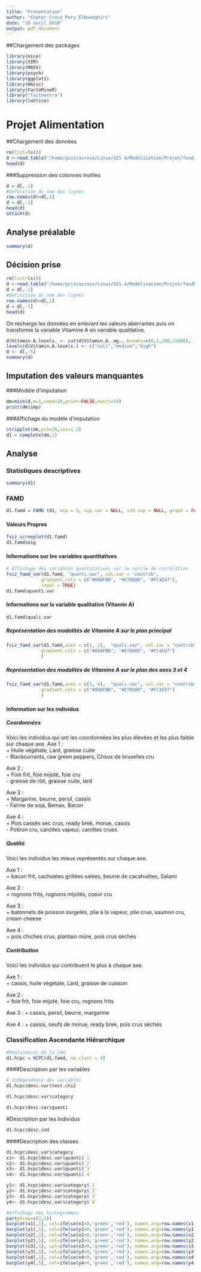 ```yaml
---
title: "Presentation"
author: "Chater_Croce_Pery_ElOuedghiri"
date: "16 avril 2018"
output: pdf_document
---
```



##Chargement des packages
```r
library(mice)
library(VIM)
library(MASS)
library(psych)
library(ggplot2)
library(Hmisc) 
library(FactoMineR)
library("factoextra")
library(lattice)
```

# Projet Alimentation

##Chargement des données
```r
rm(list=ls())
d <-read.table("/home/gis3/acroce/Linux/GIS 4/Modélisation/Projet/food.csv",sep="\t", dec=",", header=TRUE)
head(d)
```

###Suppression des colonnes inutiles
```r
d = d[,-1]
#Definition du nom des lignes
row.names(d)=d[,1]
d = d[,-1]
head(d)
attach(d)
```

\newpage
## Analyse préalable
```r
summary(d)
```



## Décision prise

```r
rm(list=ls())
d <-read.table("/home/gis3/acroce/Linux/GIS 4/Modélisation/Projet/foodMissing.csv",sep="\t", dec=",", header=TRUE)
d = d[,-1]
#Definition du nom des lignes
row.names(d)=d[,1]
d = d[,-1]
head(d)
```
On recharge les données en enlevant les valeurs aberrantes puis on transforme la variable Vitamine A en variable qualitative.

```r
d$Vitamin.A.levels. <- cut(d$Vitamin.A..mg., breaks=c(0,1,150,15000), include.lowest = TRUE)
levels(d$Vitamin.A.levels.) <- c("null","medium","high")
d <- d[,-5]
summary(d)
```
\newpage
## Imputation des valeurs manquantes

###Modèle d'imputation
```r
dm=mice(d,m=1,seed=10,print=FALSE,maxit=50)
print(dm$imp)
```


###Affichage du modèle d'imputation
```r
stripplot(dm,pch=20,cex=1.2)
d1 = complete(dm,1)
```


## Analyse

### Statistiques descriptives
```r
summary(d1)
```

\newpage
### FAMD
```r
d1.famd = FAMD (d1, ncp = 5, sup.var = NULL, ind.sup = NULL, graph = FALSE)
```

#### Valeurs Propres
```r
fviz_screeplot(d1.famd)
d1.famd$eig
```
\newpage
#### Informations sur les variables quantitatives
```r
# Affichage des variables quantitatives sur le cercle de corrélation
fviz_famd_var(d1.famd, "quanti.var", col.var = "contrib", 
             gradient.cols = c("#00AFBB", "#E7B800", "#FC4E07"),
             repel = TRUE)
d1.famd$quanti.var
```
  
  

#### Informations sur la variable qualitative (Vitamin A)
```r
d1.famd$quali.var
```

\newpage

##### Représentation des modalités de Vitamine A sur le plan principal
```r

fviz_famd_var(d1.famd,axes = c(1, 2),  "quali.var", col.var = "contrib", 
             gradient.cols = c("#00AFBB", "#E7B800", "#FC4E07")
             )
```

\newpage

##### Représentation des modalités de Vitamine A sur le plan des axes 3 et 4
```r
fviz_famd_var(d1.famd,axes = c(3, 4),  "quali.var", col.var = "contrib", 
             gradient.cols = c("#00AFBB", "#E7B800", "#FC4E07")
             )
```

#### Information sur les individus

##### Coordonnées

Voici les individus qui ont les coordonnées les plus élevées et les plus faible sur chaque axe.
Axe 1 :  
  + Huile végétale, Lard, graisse cuite  
  - Blackcurrants, raw green peppers, Choux de bruxelles cru  


Axe 2 :  
  + Foie frit, foie mijoté, foie cru  
  - graisse de rôti, graisse cuite, lard  


Axe 3 :  
  + Margarine, beurre, persil, cassis  
  - Farine de soja, Bemax, Bacon  


Axe 4 :  
 + Pois cassés sec crus, ready brek, morue, cassis  
 - Potiron cru, carottes vapeur, carottes crues  

##### Qualité
Voici les individus les mieux représentés sur chaque axe.

Axe 1 :  
+ bacon frit, cachuetes grillées salées, beurre de cacahuètes, Salami  


Axe 2 :  
+ rognons frits, rognons mijotés, coeur cru  


Axe 3 :  
+ batonnets de poisson surgelés, plie à la vapeur, plie crue, saumon cru, cream cheese  


Axe 4 :  
+ pois chiches crus, plantain mûre, pois crus séchés  


##### Contribution
Voici les individus qui contribuent le plus à chaque axe.  

Axe 1 :  
+ cassis, huile végétale, Lard, graisse de cuisson  


Axe 2 :  
+ foie frit, foie mijoté, foie cru, rognons frits  


Axe 3 :
+ cassis, persil, beurre, margarine


Axe 4 :
 + cassis, oeufs de morue, ready brek, pois crus séchés


### Classification Ascendante Hiérarchique


```r
#Realisation de la CAH
d1.hcpc = HCPC(d1.famd, nb.clust = 4)

```


####Description par les variables

```r
# Indépendance des variables
d1.hcpc$desc.var$test.chi2

d1.hcpc$desc.var$category

d1.hcpc$desc.var$quanti
```

#Description par les Individus
```r

d1.hcpc$desc.ind

```
####Description des classes
```r
d1.hcpc$desc.var$category
x1<- d1.hcpc$desc.var$quanti$`1`
x2<- d1.hcpc$desc.var$quanti$`2`
x3<- d1.hcpc$desc.var$quanti$`3`
x4<- d1.hcpc$desc.var$quanti$`4`

y1<- d1.hcpc$desc.var$category$`1`
y2<- d1.hcpc$desc.var$category$`2`
y3<- d1.hcpc$desc.var$category$`3`
y4<- d1.hcpc$desc.var$category$`4`

#Affichage des histogrammes
par(mfrow=c(2,2))
barplot(x1[,1], col=ifelse(x1>0,'green','red'), names.arg=row.names(x1[,0]), las=2, main='Histogramme des valeurs test de c1')
barplot(y1[,5], col=ifelse(y1>0,'green','red'), names.arg=row.names(y1[,0]), las=2, main='Histogramme des valeurs test de c1')
barplot(x2[,1], col=ifelse(x2>0,'green','red'), names.arg=row.names(x2[,0]), las=2, main='Histogramme des valeurs test de c2')
barplot(y2[,5], col=ifelse(y2>0,'green','red'), names.arg=row.names(y2[,0]), las=2, main='Histogramme des valeurs test de c2')
barplot(x3[,1], col=ifelse(x3>0,'green','red'), names.arg=row.names(x3[,0]), las=2, main='Histogramme des valeurs test de c3')
barplot(y3[,5], col=ifelse(y3>0,'green','red'), names.arg=row.names(y3[,0]), las=2, main='Histogramme des valeurs test de c3')
barplot(x4[,1], col=ifelse(x4>0,'green','red'), names.arg=row.names(x4[,0]), las=2, main='Histogramme des valeurs test de c4')
barplot(y4[,5], col=ifelse(y4>0,'green','red'), names.arg=row.names(y4[,0]), las=2, main='Histogramme des valeurs test de c4')
```



